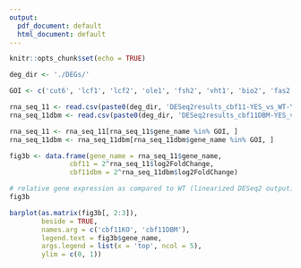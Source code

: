 ```yaml
---
output:
  pdf_document: default
  html_document: default
---
```

```r
knitr::opts_chunk$set(echo = TRUE)

deg_dir <- './DEGs/'
```

```r
GOI <- c('cut6', 'lcf1', 'lcf2', 'ole1', 'fsh2', 'vht1', 'bio2', 'fas2', 'ptl1')

rna_seq_11 <- read.csv(paste0(deg_dir, 'DESeq2results_cbf11-YES_vs_WT-YES.RUVSeq-norm.csv'), row.names = 1)
rna_seq_11dbm <- read.csv(paste0(deg_dir, 'DESeq2results_cbf11DBM-YES_vs_WT-YES.RUVSeq-norm.csv'), row.names = 1)

rna_seq_11 <- rna_seq_11[rna_seq_11$gene_name %in% GOI, ]
rna_seq_11dbm <- rna_seq_11dbm[rna_seq_11dbm$gene_name %in% GOI, ]

fig3b <- data.frame(gene_name = rna_seq_11$gene_name,
               cbf11 = 2^rna_seq_11$log2FoldChange,
               cbf11dbm = 2^rna_seq_11dbm$log2FoldChange)

# relative gene expression as compared to WT (linearized DESeq2 output)
fig3b

barplot(as.matrix(fig3b[, 2:3]),
        beside = TRUE,
        names.arg = c('cbf11KO', 'cbf11DBM'),
        legend.text = fig3b$gene_name,
        args.legend = list(x = 'top', ncol = 5),
        ylim = c(0, 1))
```
